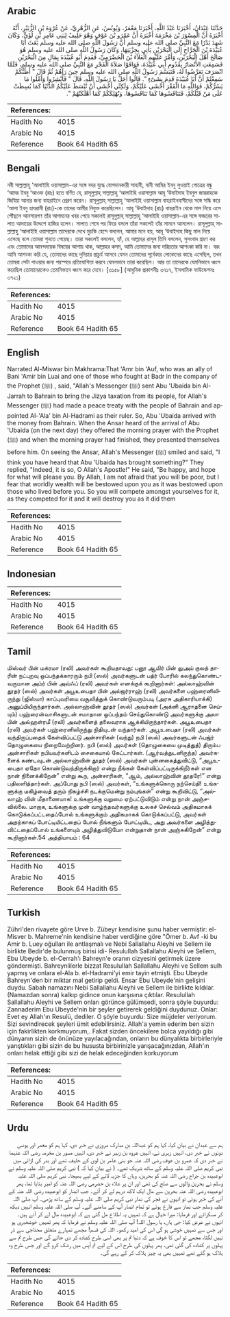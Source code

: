 ## Arabic


<div dir="rtl" lang="ar" style={{fontSize:'larger',backgroundColor:'#f8f9fa',padding:20}}>
حَدَّثَنَا عَبْدَانُ، أَخْبَرَنَا عَبْدُ اللَّهِ، أَخْبَرَنَا مَعْمَرٌ، وَيُونُسُ، عَنِ الزُّهْرِيِّ، عَنْ عُرْوَةَ بْنِ الزُّبَيْرِ، أَنَّهُ أَخْبَرَهُ أَنَّ الْمِسْوَرَ بْنَ مَخْرَمَةَ أَخْبَرَهُ أَنَّ عَمْرَو بْنَ عَوْفٍ وَهْوَ حَلِيفٌ لِبَنِي عَامِرِ بْنِ لُؤَىٍّ، وَكَانَ شَهِدَ بَدْرًا مَعَ النَّبِيِّ صلى الله عليه وسلم أَنَّ رَسُولَ اللَّهِ صلى الله عليه وسلم بَعَثَ أَبَا عُبَيْدَةَ بْنَ الْجَرَّاحِ إِلَى الْبَحْرَيْنِ يَأْتِي بِجِزْيَتِهَا، وَكَانَ رَسُولُ اللَّهِ صلى الله عليه وسلم هُوَ صَالَحَ أَهْلَ الْبَحْرَيْنِ، وَأَمَّرَ عَلَيْهِمِ الْعَلاَءَ بْنَ الْحَضْرَمِيِّ، فَقَدِمَ أَبُو عُبَيْدَةَ بِمَالٍ مِنَ الْبَحْرَيْنِ فَسَمِعَتِ الأَنْصَارُ بِقُدُومِ أَبِي عُبَيْدَةَ، فَوَافَوْا صَلاَةَ الْفَجْرِ مَعَ النَّبِيِّ صلى الله عليه وسلم، فَلَمَّا انْصَرَفَ تَعَرَّضُوا لَهُ، فَتَبَسَّمَ رَسُولُ اللَّهِ صلى الله عليه وسلم حِينَ رَآهُمْ ثُمَّ قَالَ ‏"‏ أَظُنُّكُمْ سَمِعْتُمْ أَنَّ أَبَا عُبَيْدَةَ قَدِمَ بِشَىْءٍ ‏"‏‏.‏ قَالُوا أَجَلْ يَا رَسُولَ اللَّهِ‏.‏ قَالَ ‏"‏ فَأَبْشِرُوا وَأَمِّلُوا مَا يَسُرُّكُمْ، فَوَاللَّهِ مَا الْفَقْرَ أَخْشَى عَلَيْكُمْ، وَلَكِنِّي أَخْشَى أَنْ تُبْسَطَ عَلَيْكُمُ الدُّنْيَا كَمَا بُسِطَتْ عَلَى مَنْ قَبْلَكُمْ، فَتَنَافَسُوهَا كَمَا تَنَافَسُوهَا، وَتُهْلِكَكُمْ كَمَا أَهْلَكَتْهُمْ ‏"‏‏.‏
</div>
<div style={{backgroundColor:'#f8f9fa',padding:20, marginBottom: 10}}><table> <thead> <tr> <th>References:</th> <th></th> </tr> </thead> <tbody><tr><td>Hadith No</td><td>4015</td></tr><tr><td>Arabic No</td><td>4015</td></tr><tr><td>Reference</td><td>Book 64 Hadith 65</td></tr></tbody></table></div>

## Bengali


<div dir="ltr" lang="bn" style={{fontSize:'larger',backgroundColor:'#f8f9fa',padding:20}}>
নবী সাল্লাল্লাহু ‘আলাইহি ওয়াসাল্লাম-এর সঙ্গে বদর যুদ্ধে যোগদানকারী সাহাবী, বানী আমির ইবনু লুওয়াই গোত্রের বন্ধু ‘আমর ইবনু ‘আওফ (রাঃ) হতে বর্ণিত যে, রাসূলুল্লাহ্ সাল্লাল্লাহু ‘আলাইহি ওয়াসাল্লাম আবূ ‘উবাইদাহ ইবনুল জাররাহকে জিযিয়া আনার জন্য বাহরাইনে প্রেরণ করেন। রাসূলুল্লাহ্ সাল্লাল্লাহু ‘আলাইহি ওয়াসাল্লাম বাহরাইনবাসীদের সঙ্গে সন্ধি করে ‘আলা ইবনু হাযরামী (রাঃ)-কে তাদের আমীর নিযুক্ত করেছিলেন। আবূ ‘উবাইদাহ (রাঃ) বাহরাইন থেকে মাল নিয়ে এসে পৌঁছলে আনসারগণ তাঁর আগমনের খবর পেয়ে সকলেই রাসূলুল্লাহ্ সাল্লাল্লাহু ‘আলাইহি ওয়াসাল্লাম-এর সঙ্গে ফজরের সালাত আদায়ের উদ্দেশে হাজির হলেন। সালাত শেষে পর ফিরে বসলে তাঁরা সকলেই তাঁর সামনে আসলেন। রাসূলুল্লাহ্ সাল্লাল্লাহু ‘আলাইহি ওয়াসাল্লাম তাদেরকে দেখে মুচকি হেসে বললেন, আমার মনে হয়, আবূ ‘উবাইদাহ কিছু মাল নিয়ে এসেছে বলে তোমরা শুনতে পেয়েছ। তারা সকলেই বললেন, হ্যাঁ, হে আল্লাহর রাসূল তিনি বললেন, সুসংবাদ গ্রহণ কর এবং তোমাদের আনন্দদায়ক বিষয়ের আশায় থাক, আল্লাহর কসম, আমি তোমাদের জন্য দরিদ্রতার আশংকা করি না। বরং আমি আশংকা করি যে, তোমাদের কাছে দুনিয়ার প্রাচুর্য আসবে যেমন তোমাদের পূর্বেকার লোকেদের কাছে এসেছিল, তখন তোমরা সেটা পাওয়ার জন্য পরস্পরে প্রতিযোগিতা করবে যেমনভাবে তারা করেছিল। আর তা তাদেরকে যেমনিভাবে ধ্বংস করেছিল তোমাদেরকেও তেমনিভাবে ধ্বংস করে দেবে। [৩১৫৮] (আধুনিক প্রকাশনীঃ ৩৭১৭, ইসলামিক ফাউন্ডেশনঃ ৩৭২১)
</div>
<div style={{backgroundColor:'#f8f9fa',padding:20, marginBottom: 10}}><table> <thead> <tr> <th>References:</th> <th></th> </tr> </thead> <tbody><tr><td>Hadith No</td><td>4015</td></tr><tr><td>Arabic No</td><td>4015</td></tr><tr><td>Reference</td><td>Book 64 Hadith 65</td></tr></tbody></table></div>

## English


<div dir="ltr" lang="en" style={{fontSize:'larger',backgroundColor:'#f8f9fa',padding:20}}>
Narrated Al-Miswar bin Makhrama:That 'Amr bin 'Auf, who was an ally of Bani 'Amir bin Luai and one of those who fought at Badr in the company of the Prophet (ﷺ) , said, "Allah's Messenger (ﷺ) sent Abu 'Ubaida bin Al-Jarrah to Bahrain to bring the Jizya taxation from its people, for Allah's Messenger (ﷺ) had made a peace treaty with the people of Bahrain and appointed Al-'Ala' bin Al-Hadrami as their ruler. So, Abu 'Ubaida arrived with the money from Bahrain. When the Ansar heard of the arrival of Abu 'Ubaida (on the next day) they offered the morning prayer with the Prophet (ﷺ) and when the morning prayer had finished, they presented themselves before him. On seeing the Ansar, Allah's Messenger (ﷺ) smiled and said, "I think you have heard that Abu 'Ubaida has brought something?" They replied, "Indeed, it is so, O Allah's Apostle!" He said, "Be happy, and hope for what will please you. By Allah, I am not afraid that you will be poor, but I fear that worldly wealth will be bestowed upon you as it was bestowed upon those who lived before you. So you will compete amongst yourselves for it, as they competed for it and it will destroy you as it did them
</div>
<div style={{backgroundColor:'#f8f9fa',padding:20, marginBottom: 10}}><table> <thead> <tr> <th>References:</th> <th></th> </tr> </thead> <tbody><tr><td>Hadith No</td><td>4015</td></tr><tr><td>Arabic No</td><td>4015</td></tr><tr><td>Reference</td><td>Book 64 Hadith 65</td></tr></tbody></table></div>

## Indonesian


<div dir="ltr" lang="id" style={{fontSize:'larger',backgroundColor:'#f8f9fa',padding:20}}>

</div>
<div style={{backgroundColor:'#f8f9fa',padding:20, marginBottom: 10}}><table> <thead> <tr> <th>References:</th> <th></th> </tr> </thead> <tbody><tr><td>Hadith No</td><td>4015</td></tr><tr><td>Arabic No</td><td>4015</td></tr><tr><td>Reference</td><td>Book 64 Hadith 65</td></tr></tbody></table></div>

## Tamil


<div dir="ltr" lang="ta" style={{fontSize:'larger',backgroundColor:'#f8f9fa',padding:20}}>
மிஸ்வர் பின் மக்ரமா (ரலி) அவர்கள் கூறியதாவது: பனூ ஆமிர் பின் லுஅய் குலத் தாரின் நட்புறவு ஒப்பந்தக்காரரும் நபி (ஸல்) அவர்களுடன் பத்ர் போரில் கலந்துகொண்டவருமான அம்ர் பின் அவ்ஃப் (ரலி) அவர்கள் எனக்குக் கூறினார்கள்: அல்லாஹ்வின் தூதர் (ஸல்) அவர்கள் அபூஉபைதா பின் அல்ஜர்ராஹ் (ரலி) அவர்களை பஹ்ரைனிலிருந்து (ஜிஸ்யா) காப்புவரியை வசூலித்துக் கொண்டுவரும்படி (அரசு அதிகாரியாக்கி) அனுப்பியிருந்தார்கள். அல்லாஹ்வின் தூதர் (ஸல்) அவர்கள் (அக்னி ஆராதனை செய்யும்) பஹ்ரைன்வாசிகளுடன் சமாதான ஒப்பந்தம் செய்துகொண்டு அவர்களுக்கு அலா பின் அல்ஹள்ரமீ (ரலி) அவர்களைத் தலைவராக ஆக்கியிருந்தார்கள். அபூஉபைதா (ரலி) அவர்கள் பஹ்ரைனிலிருந்து நிதியுடன் வந்தார்கள். அபூஉபைதா (ரலி) அவர்கள் வந்திருப்பதைக் கேள்விப்பட்டு அன்சாரிகள் (வந்து) நபி (ஸல்) அவர்களுடன் ஃபஜ்ர் தொழுகையை நிறைவேற்றினர். நபி (ஸல்) அவர்கள் (தொழுகையை முடித்துத்) திரும்ப அன்சாரிகள் நபியவர்களிடம் சைகையால் கேட்டார்கள். (ஆர்வத்துடனிருந்த) அவர்களைக் கண்டவுடன் அல்லாஹ்வின் தூதர் (ஸல்) அவர்கள் புன்னகைத்துவிட்டு, “அபூஉபைதா ஏதோ கொண்டுவந்திருக்கிறார் என்று நீங்கள் கேள்விப்பட்டிருக்கிறீர்கள் என நான் நினைக்கிறேன்” என்று கூற, அன்சாரிகள், “ஆம், அல்லாஹ்வின் தூதரே!” என்று பதிலளித்தார்கள். அப்போது நபி (ஸல்) அவர்கள், “உங்களுக்கொரு நற்செய்தி! உங்களுக்கு மகிழ்வைத் தரும் நிகழ்ச்சி நடக்குமென்று நம்புங்கள்” என்று கூறிவிட்டு, “அல்லாஹ் வின் மீதாணையாக! உங்களுக்கு வறுமை ஏற்பட்டுவிடும் என்று நான் அஞ்சவில்லை. மாறாக, உங்களுக்கு முன் வாழ்ந்தவர்களுக்கு உலகச் செல்வம் அதிகமாகக் கொடுக்கப்பட்டதைப்போல் உங்களுக்கும் அதிகமாகக் கொடுக்கப்பட்டு, அவர்கள் அதற்காகப் போட்டியிட்டதைப் போல் நீங்களும் போட்டியிட, அது அவர்களை அழித்துவிட்டதைப்போல் உங்களையும் அழித்துவிடுமோ என்றுதான் நான் அஞ்சுகிறேன்” என்று கூறினார்கள்.54 அத்தியாயம் : 64
</div>
<div style={{backgroundColor:'#f8f9fa',padding:20, marginBottom: 10}}><table> <thead> <tr> <th>References:</th> <th></th> </tr> </thead> <tbody><tr><td>Hadith No</td><td>4015</td></tr><tr><td>Arabic No</td><td>4015</td></tr><tr><td>Reference</td><td>Book 64 Hadith 65</td></tr></tbody></table></div>

## Turkish


<div dir="ltr" lang="tr" style={{fontSize:'larger',backgroundColor:'#f8f9fa',padding:20}}>
Zühri'den rivayete göre Urve b. Zübeyr kendisine şunu haber vermiştir: el-Misver b. Mahreme'nin kendisine haber verdiğine göre "Ömer b. Avf -ki bu Amir b. Luey oğulları ile antlaşmalı ve Nebi Sallallahu Aleyhi ve Sellem ile birlikte Bedir'de bulunmuş birisi idi- ResuluIlah Sallallahu Aleyhi ve Sellem, Ebu Ubeyde b. el-Cerrah'ı Bahreyn'e oranın cizyesini getirmek üzere göndermişti. Bahreynlilerle bizzat ResuluIlah Sallallahu Aleyhi ve Sellem sulh yapmış ve onlara el-Ala b. el-Hadrami'yi emir tayin etmişti. Ebu Ubeyde Bahreyn'den bir miktar mal getirip geldi. Ensar Ebu Ubeyde'nin gelişini duydu. Sabah namazını Nebi Sallallahu Aleyhi ve Sellem ile birlikte kıldılar. (Namazdan sonra) kalkıp gidince onun karşısına çıktılar. ResuluIlah Sallallahu Aleyhi ve Sellem onları görünce gülümsedi, sonra şöyle buyurdu: Zannaderim Ebu Ubeyde'nin bir şeyler getirerek geldiğini duydunuz. Onlar: Evet ey Allah'ın Resulü, dediler. O şöyle buyurdu: Size müjdeler veriyorum. Sizi sevindirecek şeyleri ümit edebilirsiniz. Allah'a yemin ederim ben sizin için fakirlikten korkmuyorum,. Fakat sizden öncekilere bolca yayıldığı gibi dünyanın sizin de önünüze yayılacağından, onların bu dünyalıkta birbirleriyle yarıştıkları gibi sizin de bu hususta birbirinizle yarışacağınızdan, Allah'ın onları helak ettiği gibi sizi de helak edeceğinden korkuyorum
</div>
<div style={{backgroundColor:'#f8f9fa',padding:20, marginBottom: 10}}><table> <thead> <tr> <th>References:</th> <th></th> </tr> </thead> <tbody><tr><td>Hadith No</td><td>4015</td></tr><tr><td>Arabic No</td><td>4015</td></tr><tr><td>Reference</td><td>Book 64 Hadith 65</td></tr></tbody></table></div>

## Urdu


<div dir="rtl" lang="ur" style={{fontSize:'larger',backgroundColor:'#f8f9fa',padding:20}}>
ہم سے عبدان نے بیان کیا، کہا ہم کو عبداللہ بن مبارک مروزی نے خبر دی، کہا ہم کو معمر اور یونس دونوں نے خبر دی، انہیں زہری نے، انہیں عروہ بن زبیر نے خبر دی، انہیں مسور بن مخرمہ رضی اللہ عنہما نے خبر دی کہ عمرو بن عوف رضی اللہ عنہ جو بنی عامر بن لوی کے حلیف تھے اور بدر کی لڑائی میں نبی کریم صلی اللہ علیہ وسلم کے ساتھ شریک تھے۔ ( نے بیان کیا کہ ) نبی کریم صلی اللہ علیہ وسلم نے ابوعبیدہ بن جراح رضی اللہ عنہ کو بحرین، وہاں کا جزیہ لانے کے لیے بھیجا۔ نبی کریم صلی اللہ علیہ وسلم نے بحرین والوں سے صلح کی تھی اور ان پر علاء بن حضرمی رضی اللہ عنہ کو امیر بنایا تھا، پھر ابوعبیدہ رضی اللہ عنہ بحرین سے مال ایک لاکھ درہم لے کر آئے۔ جب انصار کو ابوعبیدہ رضی اللہ عنہ کے آنے کی خبر ہوئی تو انہوں نے فجر کی نماز نبی کریم صلی اللہ علیہ وسلم کے ساتھ پڑھی۔ آپ صلی اللہ علیہ وسلم جب نماز سے فارغ ہوئے تو تمام انصار آپ کے سامنے آئے۔ آپ صلی اللہ علیہ وسلم انہیں دیکھ کر مسکرائے اور فرمایا: میرا خیال ہے کہ تمہیں یہ اطلاع مل گئی ہے کہ ابوعبیدہ مال لے کر آئے ہیں۔ انہوں نے عرض کیا: جی ہاں، یا رسول اللہ! آپ صلی اللہ علیہ وسلم نے فرمایا کہ پھر تمہیں خوشخبری ہو اور جس سے تمہیں خوشی ہو گی اس کی امید رکھو۔ اللہ کی قسم! مجھے تمہارے متعلق محتاجی سے ڈر نہیں لگتا، مجھے تو اس کا خوف ہے کہ دنیا تم پر بھی اسی طرح کشادہ کر دی جائے گی جس طرح تم سے پہلوں پر کشادہ کی گئی تھی، پھر پہلوں کی طرح اس کے لیے تم آپس میں رشک کرو گے اور جس طرح وہ ہلاک ہو گئے تھے تمہیں بھی یہ چیز ہلاک کر کے رہے گی۔
</div>
<div style={{backgroundColor:'#f8f9fa',padding:20, marginBottom: 10}}><table> <thead> <tr> <th>References:</th> <th></th> </tr> </thead> <tbody><tr><td>Hadith No</td><td>4015</td></tr><tr><td>Arabic No</td><td>4015</td></tr><tr><td>Reference</td><td>Book 64 Hadith 65</td></tr></tbody></table></div>